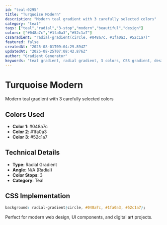 ```yaml
---
id: "teal-0295"
title: "Turquoise Modern"
description: "Modern teal gradient with 3 carefully selected colors"
category: "teal"
tags: ["teal","radial","3-stop","modern","beautiful","design"]
colors: ["#048a7c","#1fa0a3","#52c1a7"]
cssGradient: "radial-gradient(circle, #048a7c, #1fa0a3, #52c1a7)"
featured: false
createdAt: "2025-08-01T09:04:29.894Z"
updatedAt: "2025-08-25T07:08:42.876Z"
author: "Gradient Generator"
keywords: "teal gradient, radial gradient, 3 colors, CSS gradient, design, #048a7c, #1fa0a3, #52c1a7"
---
```


# Turquoise Modern

Modern teal gradient with 3 carefully selected colors

## Colors Used
- **Color 1**: #048a7c
- **Color 2**: #1fa0a3
- **Color 3**: #52c1a7

## Technical Details
- **Type**: Radial Gradient
- **Angle**: N/A (Radial)
- **Color Stops**: 3
- **Category**: Teal

## CSS Implementation
```css
background: radial-gradient(circle, #048a7c, #1fa0a3, #52c1a7);
```

Perfect for modern web design, UI components, and digital art projects.
